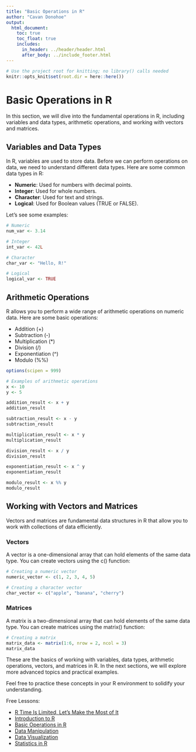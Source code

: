 ```yaml
---
title: "Basic Operations in R"
author: "Cavan Donohoe"
output:
  html_document:
    toc: true
    toc_float: true
    includes:
      in_header: ../header/header.html
      after_body: ../include_footer.html
---
```

```r
# Use the project root for knitting; no library() calls needed
knitr::opts_knit$set(root.dir = here::here())
```


# Basic Operations in R

In this section, we will dive into the fundamental operations in R, including variables and data types, arithmetic operations, and working with vectors and matrices.

## Variables and Data Types

In R, variables are used to store data. Before we can perform operations on data, we need to understand different data types. Here are some common data types in R:

- **Numeric**: Used for numbers with decimal points.
- **Integer**: Used for whole numbers.
- **Character**: Used for text and strings.
- **Logical**: Used for Boolean values (TRUE or FALSE).

Let's see some examples:

```R
# Numeric
num_var <- 3.14

# Integer
int_var <- 42L

# Character
char_var <- "Hello, R!"

# Logical
logical_var <- TRUE
```

## Arithmetic Operations
R allows you to perform a wide range of arithmetic operations on numeric data. Here are some basic operations:

- Addition (+)
- Subtraction (-)
- Multiplication (*)
- Division (/)
- Exponentiation (^)
- Modulo (%%)

```r
options(scipen = 999)
```


```r
# Examples of arithmetic operations
x <- 10
y <- 5

addition_result <- x + y
addition_result

subtraction_result <- x - y
subtraction_result

multiplication_result <- x * y
multiplication_result

division_result <- x / y
division_result

exponentiation_result <- x ^ y
exponentiation_result

modulo_result <- x %% y
modulo_result
```


## Working with Vectors and Matrices
Vectors and matrices are fundamental data structures in R that allow you to work with collections of data efficiently.

### Vectors
A vector is a one-dimensional array that can hold elements of the same data type. You can create vectors using the c() function:

```R
# Creating a numeric vector
numeric_vector <- c(1, 2, 3, 4, 5)

# Creating a character vector
char_vector <- c("apple", "banana", "cherry")
```

### Matrices
A matrix is a two-dimensional array that can hold elements of the same data type. You can create matrices using the matrix() function:


```r
# Creating a matrix
matrix_data <- matrix(1:6, nrow = 2, ncol = 3)
matrix_data
```

These are the basics of working with variables, data types, arithmetic operations, vectors, and matrices in R. In the next sections, we will explore more advanced topics and practical examples.

Feel free to practice these concepts in your R environment to solidify your understanding.


Free Lessons:

- [R Time Is Limited, Let's Make the Most of It](https://cavandonohoe.github.io/learn_r.html)
- [Introduction to R](https://cavandonohoe.github.io/intro_to_r.html)
- [Basic Operations in R](https://cavandonohoe.github.io/basic_operations_r.html)
- [Data Manipulation](https://cavandonohoe.github.io/data_manipulation_r.html)
- [Data Visualization](https://cavandonohoe.github.io/data_visualization_r.html)
- [Statistics in R](https://cavandonohoe.github.io/statistics_with_r.html)

